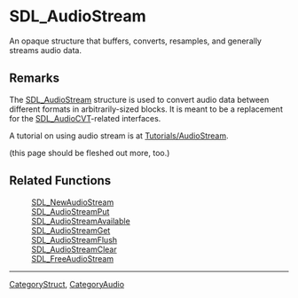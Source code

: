 <!-- pragma section-numbers off -->
<!-- pragma camelcase off -->

= SDL_AudioStream =
An opaque structure that buffers, converts, resamples, and generally streams audio data.


== Remarks ==
The [[SDL_AudioStream]] structure is used to convert audio data between different formats in arbitrarily-sized blocks. It is meant to be a replacement for the [[SDL_AudioCVT]]-related interfaces.

A tutorial on using audio stream is at [[Tutorials/AudioStream]].

(this page should be fleshed out more, too.)

== Related Functions ==
:[[SDL_NewAudioStream]]
:[[SDL_AudioStreamPut]]
:[[SDL_AudioStreamAvailable]]
:[[SDL_AudioStreamGet]]
:[[SDL_AudioStreamFlush]]
:[[SDL_AudioStreamClear]]
:[[SDL_FreeAudioStream]]

----
[[CategoryStruct]], [[CategoryAudio]]
